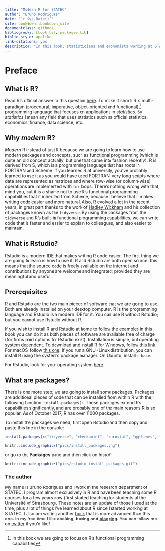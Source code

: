 ```yaml
---
title: "Modern R for STATEC"
author: "Bruno Rodrigues"
date: "`r Sys.Date()`"
site: bookdown::bookdown_site
documentclass: gitbook
bibliography: [book.bib, packages.bib]
biblio-style: apalike
link-citations: yes
description: "In this book, statisticians and economists working at STATEC will learn how use R for their needs. Importing data, computing descriptive statistics, running regressions and generating reports are some of the topics covered. No previous experience with R is needed."
---
```


# Preface {-}


## What is R? {-}

Read R's official answer to this question
[here](https://cran.r-project.org/doc/FAQ/R-FAQ.html#What-is-R_003f). To make it short: R is
multi-paradigm (procedural, imperative, object-oriented and functional) ^[In this book we are going
to focus on R's functional programming capabilities] programming language that
focuses on applications in *statistics*. By *statistics* I mean any field that uses statistics such
as official statistics, economics, finance, data science, etc.

## Why *modern* R? {-}

*Modern* R instead of just R because we are going to learn how to use modern packages and concepts,
such as functional programming (which is quite an old concept actually, but one that came into
fashion recently). R is derived from S, which is a programming language that has roots in FORTRAN
and Scheme. If you learned R at university, you've probably learned to use it as you would have
used FORTRAN; very long scripts where data are represented as matrices and where row-wise
(or column-wise) operations are implemented with `for` loops. There's nothing wrong with that, mind
you, but it is a shame not to use R's functional programming capabilities that it inherited from
Scheme, because I believe that it makes writing code easier and more natural. Also, R evolved a lot
in the recent years, in great part thanks to the work of [Hadley Wickham](http://hadley.nz/) and
his collection of packages known as the `tidyverse`. By using the packages from the `tidyverse` and
R's built-in functional programming capabilities, we can write code that is faster and easier to
explain to colleagues, and also easier to maintain.

## What is Rstudio? {-}

Rstudio is a modern IDE that makes writing R code easier. The first thing we are going to learn is
how to use it.
R and Rstudio are both open source: this means that the source code is freely available on the internet
and contributions by anyone are welcome and integrated; provided they are meaningful and useful.

## Prerequisites {-}

R and Rstudio are the two main pieces of software that we are going to use. Both are already installed
on your desktop computer. R is the programming language and Rstudio is a modern IDE for it. You can
use R without Rstudio; but you cannot use Rstudio without R.

If you wish to install R and Rstudio at home to follow the examples in this book you can do it as
both pieces of software are available free of charge (for firms paid options for Rstudio exist).
Installation is simple, but operating system dependent. To download and install R for Windows,
follow [this link](https://cloud.r-project.org/bin/windows/base/).
For macOS, follow [this one](https://cloud.r-project.org/bin/macosx/). If you run a GNU+Linux
distribution, you can install R using the system's package manager. On Ubuntu, install `r-base`.

For Rstudio, look for your operating system [here](https://www.rstudio.com/products/rstudio/download/#download).

## What are packages? {-}

There is one more step; we are going to install some packages. Packages are additional pieces of
code that can be installed from within R with the following function: `install.packages()`. These
packages extend R's capabilities significantly, and are probably one of the main reasons R is so
popular. As of October 2017, R has over 11000 packages.

To install the packages we need, first open Rstudio and then copy and paste this line in the console:

```r
install.packages(c("tidyverse", "checkpoint", "eurostat", "ggthemes", "janitor", "openxlsx", "rio", "colourpicker"))
```

```r
knitr::include_graphics("pics/install_packages.png")
```

or go to the **Packages** pane and then click on *Install*:

```r
knitr::include_graphics("pics/rstudio_install_packages.gif")
```

### The author {-}

My name is Bruno Rodrigues and I work in the research department of STATEC. I program almost
exclusively in R and have been teaching some R courses for a few years now (first started teaching
for students at the Université of Strasbourg). These notes are an update of those I used at the
time, plus a lot of things I've learned about R since I started working at STATEC. I also am writing
another [book](https://b-rodrigues.github.io/fput/) that is more advanced than this one. In my free
time I like cooking, boxing and [blogging](https://www.brodrigues.co). You can follow me
on [twitter](https://www.twitter.com/brodriguesco) if you'd like!

